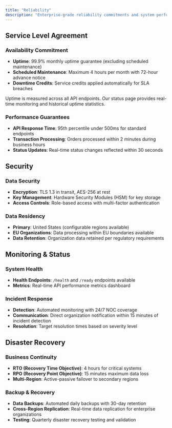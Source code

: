 ```yaml
---
title: "Reliability"
description: "Enterprise-grade reliability commitments and system performance"
---
```


## Service Level Agreement

### Availability Commitment

- **Uptime**: 99.9% monthly uptime guarantee (excluding scheduled maintenance)
- **Scheduled Maintenance**: Maximum 4 hours per month with 72-hour advance notice
- **Downtime Credits**: Service credits applied automatically for SLA breaches

<Note>
  Uptime is measured across all API endpoints. Our status page provides
  real-time monitoring and historical uptime statistics.
</Note>

### Performance Guarantees

- **API Response Time**: 95th percentile under 500ms for standard endpoints
- **Transaction Processing**: Orders processed within 2 minutes during business hours
- **Status Updates**: Real-time status changes reflected within 30 seconds

## Security

### Data Security

- **Encryption**: TLS 1.3 in transit, AES-256 at rest
- **Key Management**: Hardware Security Modules (HSM) for key storage
- **Access Controls**: Role-based access with multi-factor authentication

### Data Residency

- **Primary**: United States (configurable regions available)
- **EU Organizations**: Data processing within EU boundaries available
- **Data Retention**: Organization data retained per regulatory requirements

## Monitoring & Status

### System Health

- **Health Endpoints**: `/health` and `/ready` endpoints available
- **Metrics**: Real-time API performance metrics dashboard

### Incident Response

- **Detection**: Automated monitoring with 24/7 NOC coverage
- **Communication**: Direct organization notification within 15 minutes of incident detection
- **Resolution**: Target resolution times based on severity level

## Disaster Recovery

### Business Continuity

- **RTO (Recovery Time Objective)**: 4 hours for critical systems
- **RPO (Recovery Point Objective)**: 15 minutes maximum data loss
- **Multi-Region**: Active-passive failover to secondary regions

### Backup & Recovery

- **Data Backups**: Automated daily backups with 30-day retention
- **Cross-Region Replication**: Real-time data replication for enterprise organizations
- **Testing**: Quarterly disaster recovery testing and validation
